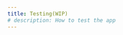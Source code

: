 ```yaml
---
title: Testing(WIP)
# description: How to test the app
---
```


<!--
Testing is done using the GO standard test library.

These are a couple of useful links related to good practices using this library:

- [How to Write Go Code - Testing](https://go.dev/doc/code#Testing).
- [Why does Go not have assertions?](https://go.dev/doc/faq#assertions)
- [Testing Techniques - Andrew Gerrand](https://talks.golang.org/2014/testing.slide#1).
- [Table Driven Tests](https://github.com/golang/go/wiki/TableDrivenTests).
- [Testable Examples in Go](https://go.dev/blog/examples).
- [Using Subtests and Sub-benchmarks](https://go.dev/blog/subtests).

## Testing

If you want to test the app, all you need to do is:

```bash
make test
``` -->
